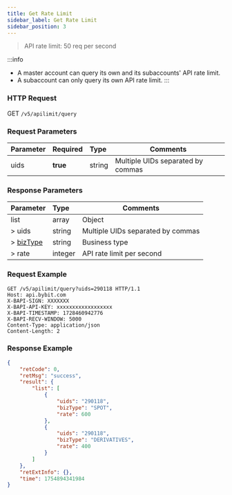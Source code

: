 ```yaml
---
title: Get Rate Limit
sidebar_label: Get Rate Limit
sidebar_position: 3
---
```


> API rate limit: 50 req per second

:::info
* A master account can query its own and its subaccounts' API rate limit.
* A subaccount can only query its own API rate limit.
:::

### HTTP Request
GET `/v5/apilimit/query`

### Request Parameters
| Parameter | Required | Type | Comments|
|:----- |:-------|:-----|------ |
|uids |**true**|string|Multiple UIDs separated by commas|

### Response Parameters
| Parameter | Type | Comments|
|:----- |:-----|----- |
|list |array |Object|
|> uids |string|Multiple UIDs separated by commas|
|> [bizType](/docs/v5/enum#biztype) |string|Business type |
|> rate |integer|API rate limit per second |

### Request Example
```http
GET /v5/apilimit/query?uids=290118 HTTP/1.1
Host: api.bybit.com
X-BAPI-SIGN: XXXXXXX
X-BAPI-API-KEY: xxxxxxxxxxxxxxxxxx
X-BAPI-TIMESTAMP: 1728460942776
X-BAPI-RECV-WINDOW: 5000
Content-Type: application/json
Content-Length: 2
```

### Response Example
```json
{
    "retCode": 0,
    "retMsg": "success",
    "result": {
        "list": [
            {
                "uids": "290118",
                "bizType": "SPOT",
                "rate": 600
            },
            {
                "uids": "290118",
                "bizType": "DERIVATIVES",
                "rate": 400
            }
        ]
    },
    "retExtInfo": {},
    "time": 1754894341984
}
```

